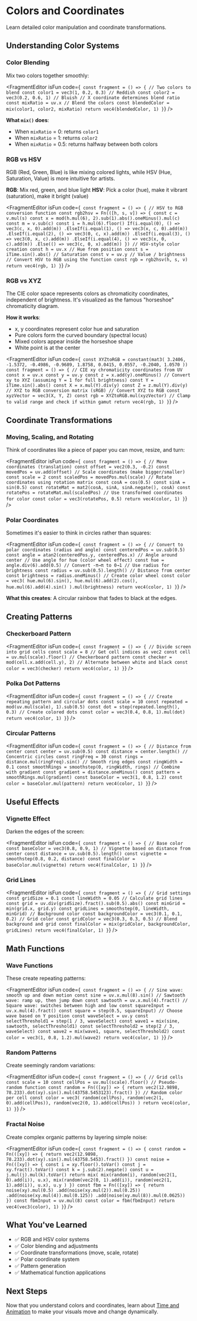 # Colors and Coordinates


Learn detailed color manipulation and coordinate transformations.

## Understanding Color Systems

### Color Blending

Mix two colors together smoothly:

<FragmentEditor
        isFun
        code={`
const fragment = () => {
        // Two colors to blend
        const color1 = vec3(1, 0.2, 0.3) // Reddish
        const color2 = vec3(0.2, 0.6, 1) // Bluish
        // X coordinate determines blend ratio
        const mixRatio = uv.x
        // Blend the colors
        const blendedColor = mix(color1, color2, mixRatio)
        return vec4(blendedColor, 1)
}`}
/>

**What `mix()` does**:

- When `mixRatio` = 0: returns `color1`
- When `mixRatio` = 1: returns `color2`
- When `mixRatio` = 0.5: returns halfway between both colors

### RGB vs HSV

RGB (Red, Green, Blue) is like mixing colored lights, while HSV (Hue, Saturation, Value) is more intuitive for artists.

**RGB**: Mix red, green, and blue light
**HSV**: Pick a color (hue), make it vibrant (saturation), make it bright (value)

<FragmentEditor
        isFun
        code={`
const fragment = () => {
        // HSV to RGB conversion function
        const rgb2hsv = Fn(([h, s, v]) => {
                const c = v.mul(s)
                const x = mod(h.mul(6), 2).sub(1).abs().oneMinus().mul(c)
                const m = v.sub(c)
                const i = h.mul(6).floor()
                If(i.equal(0), () => vec3(c, x, 0).add(m))
                .ElseIf(i.equal(1), () => vec3(x, c, 0).add(m))
                .ElseIf(i.equal(2), () => vec3(0, c, x).add(m))
                .ElseIf(i.equal(3), () => vec3(0, x, c).add(m))
                .ElseIf(i.equal(4), () => vec3(x, 0, c).add(m))
                .Else(() => vec3(c, 0, x).add(m))
        })
        // HSV-style color creation
        const h = uv.x // Hue from position
        const s = iTime.sin().abs() // Saturation
        const v = uv.y // Value / brightness
        // Convert HSV to RGB using the function
        const rgb = rgb2hsv(h, s, v)
        return vec4(rgb, 1)
}`}
/>

### RGB vs XYZ

The CIE color space represents colors as chromaticity coordinates, independent of brightness. It's visualized as the famous "horseshoe" chromaticity diagram.

**How it works**:

- x, y coordinates represent color hue and saturation
- Pure colors form the curved boundary (spectral locus)
- Mixed colors appear inside the horseshoe shape
- White point is at the center

<FragmentEditor
        isFun
        code={`
const XYZtoRGB = constant(mat3(
        3.2406, -1.5372, -0.4986,
        -0.9689, 1.8758, 0.0415,
        0.0557, -0.2040, 1.0570
))
const fragment = () => {
        // CIE xy chromaticity coordinates from UV
        const x = uv.x
        const y = uv.y
        const z = x.add(y).oneMinus()
        // Convert xy to XYZ (assuming Y = 1 for full brightness)
        const Y = iTime.sin().abs()
        const X = x.mul(Y).div(y)
        const Z = z.mul(Y).div(y)
        // XYZ to RGB conversion matrix (sRGB)
        // Convert XYZ to RGB
        const xyzVector = vec3(X, Y, Z)
        const rgb = XYZtoRGB.mul(xyzVector)
        // Clamp to valid range and check if within gamut
        return vec4(rgb, 1)
}`}
/>

## Coordinate Transformations

### Moving, Scaling, and Rotating

Think of coordinates like a piece of paper you can move, resize, and turn:

<FragmentEditor
        isFun
        code={`
const fragment = () => {
        // Move coordinates (translation)
        const offset = vec2(0.3, -0.2)
        const movedPos = uv.add(offset)
        // Scale coordinates (make bigger/smaller)
        const scale = 2
        const scaledPos = movedPos.mul(scale)
        // Rotate coordinates using rotation matrix
        const cosA = cos(0.5)
        const sinA = sin(0.5)
        const rotateMat = mat2(cosA, sinA, sinA.negate(), cosA)
        const rotatePos = rotateMat.mul(scaledPos)
        // Use transformed coordinates for color
        const color = vec3(rotatePos, 0.5)
        return vec4(color, 1)
}`}
/>

### Polar Coordinates

Sometimes it's easier to think in circles rather than squares:

<FragmentEditor
        isFun
        code={`
const fragment = () => {
        // Convert to polar coordinates (radius and angle)
        const centeredPos = uv.sub(0.5)
        const angle = atan2(centeredPos.y, centeredPos.x) // Angle around center
        // Use angle for hue (color wheel effect)
        const hue = angle.div(6).add(0.5) // Convert -π→π to 0→1
        // Use radius for brightness
        const radius = uv.sub(0.5).length() // Distance from center
        const brightness = radius.oneMinus()
        // Create color wheel
        const color = vec3(
                hue.mul(6).sin(),
                hue.mul(6).add(2).cos(),
                hue.mul(6).add(4).sin()
        ).mul(brightness)
        return vec4(color, 1)
}`}
/>

**What this creates**: A circular rainbow that fades to black at the edges.

## Creating Patterns

### Checkerboard Pattern

<FragmentEditor
        isFun
        code={`
const fragment = () => {
        // Divide screen into grid cells
        const scale = 8
        // Get cell indices as vec2
        const cell = uv.mul(scale).floor()
        // Checkerboard pattern
        const checker = mod(cell.x.add(cell.y), 2)
        // Alternate between white and black
        const color = vec3(checker)
        return vec4(color, 1)
}`}
/>

### Polka Dot Patterns

<FragmentEditor
        isFun
        code={`
const fragment = () => {
        // Create repeating pattern and circular dots
        const scale = 10
        const repeated = mod(uv.mul(scale), 1).sub(0.5)
        const dot = step(repeated.length(), 0.3)
        // Create colored dots
        const color = vec3(0.4, 0.8, 1).mul(dot)
        return vec4(color, 1)
}`}
/>

### Circular Patterns

<FragmentEditor
        isFun
        code={`
const fragment = () => {
        // Distance from center
        const center = uv.sub(0.5)
        const distance = center.length()
        // Concentric circles
        const ringFreq = 30
        const rings = distance.mul(ringFreq).sin()
        // Smooth ring edges
        const ringWidth = 0.1
        const smoothRings = smoothstep(0, ringWidth, rings)
        // Combine with gradient
        const gradient = distance.oneMinus()
        const pattern = smoothRings.mul(gradient)
        const baseColor = vec3(1, 0.8, 1.2)
        const color = baseColor.mul(pattern)
        return vec4(color, 1)
}`}
/>

## Useful Effects

### Vignette Effect

Darken the edges of the screen:

<FragmentEditor
        isFun
        code={`
const fragment = () => {
        // Base color
        const baseColor = vec3(0.8, 0.9, 1)
        // Vignette based on distance from center
        const distance = uv.sub(0.5).length()
        const vignette = smoothstep(0.8, 0.2, distance)
        const finalColor = baseColor.mul(vignette)
        return vec4(finalColor, 1)
}`}
/>

### Grid Lines

<FragmentEditor
        isFun
        code={`
const fragment = () => {
        // Grid settings
        const gridSize = 0.1
        const lineWidth = 0.05
        // Calculate grid lines
        const grid = uv.div(gridSize).fract().sub(0.5).abs()
        const minGrid = min(grid.x, grid.y)
        const gridLines = smoothstep(0, lineWidth, minGrid)
        // Background color
        const backgroundColor = vec3(0.1, 0.1, 0.2)
        // Grid color
        const gridColor = vec3(0.3, 0.3, 0.5)
        // Blend background and grid
        const finalColor = mix(gridColor, backgroundColor, gridLines)
        return vec4(finalColor, 1)
}`}
/>

## Math Functions

### Wave Functions

These create repeating patterns:

<FragmentEditor
        isFun
        code={`
const fragment = () => {
        // Sine wave: smooth up and down motion
        const sine = uv.x.mul(8).sin()
        // Sawtooth wave: ramp up, then jump down
        const sawtooth = uv.x.mul(4).fract()
        // Square wave: switches between high and low
        const squareInput = uv.x.mul(4).fract()
        const square = step(0.5, squareInput)
        // Choose wave based on Y position
        const waveSelect = uv.y
        const selectThreshold1 = step(1 / 3, waveSelect)
        const wave1 = mix(sine, sawtooth, selectThreshold1)
        const selectThreshold2 = step(2 / 3, waveSelect)
        const wave2 = mix(wave1, square, selectThreshold2)
        const color = vec3(1, 0.8, 1.2).mul(wave2)
        return vec4(color, 1)
}`}
/>

### Random Patterns

Create seemingly random variations:

<FragmentEditor
        isFun
        code={`
const fragment = () => {
        // Grid cells
        const scale = 10
        const cellPos = uv.mul(scale).floor()
        // Pseudo-random function
        const random = Fn(([xy]) => {
                return vec2(12.9898, 78.233).dot(xy).sin().mul(43758.5453123).fract()
        })
        // Random color per cell
        const color = vec3(
                random(cellPos),
                random(vec2(1, 0).add(cellPos)),
                random(vec2(0, 1).add(cellPos))
        )
        return vec4(color, 1)
}`}
/>

### Fractal Noise

Create complex organic patterns by layering simple noise:

<FragmentEditor
        isFun
        code={`
const fragment = () => {
        const random = Fn(([xy]) => {
                return vec2(12.9898, 78.233).dot(xy).sin().mul(43758.5453).fract()
        })
        const noise = Fn(([xy]) => {
                const i = xy.floor().toVar()
                const j = xy.fract().toVar()
                const k = j.sub(2).negate()
                const u = j.mul(j).mul(k).toVar()
                return mix(
                        mix(random(i), random(vec2(1, 0).add(i)), u.x),
                        mix(random(vec2(0, 1).add(i)), random(vec2(1, 1).add(i)), u.x),
                        u.y
                )
        })
        const fbm = Fn(([xy]) => {
                return noise(xy).mul(0.5)
                .add(noise(xy.mul(2)).mul(0.25))
                .add(noise(xy.mul(4)).mul(0.125))
                .add(noise(xy.mul(8)).mul(0.0625))
        })
        const fbmInput = uv.mul(8)
        const color = fbm(fbmInput)
        return vec4(vec3(color), 1)
}`}
/>

## What You've Learned

- ✅ RGB and HSV color systems
- ✅ Color blending and adjustments
- ✅ Coordinate transformations (move, scale, rotate)
- ✅ Polar coordinate system
- ✅ Pattern generation
- ✅ Mathematical function applications

## Next Steps

Now that you understand colors and coordinates, learn about [Time and Animation](03-time-animation.mdx) to make your visuals move and change dynamically.
